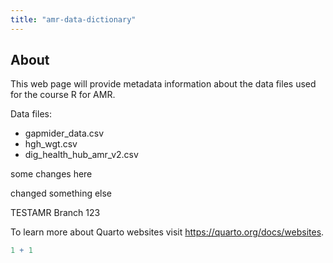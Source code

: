 ```yaml
---
title: "amr-data-dictionary"
---
```


## About

This web page will provide metadata information about the data files used for the course R for AMR.

Data files:

-   gapmider_data.csv
-   hgh_wgt.csv
-   dig_health_hub_amr_v2.csv

some changes here

changed something else

TESTAMR Branch  123


To learn more about Quarto websites visit <https://quarto.org/docs/websites>.

```r
1 + 1
```
